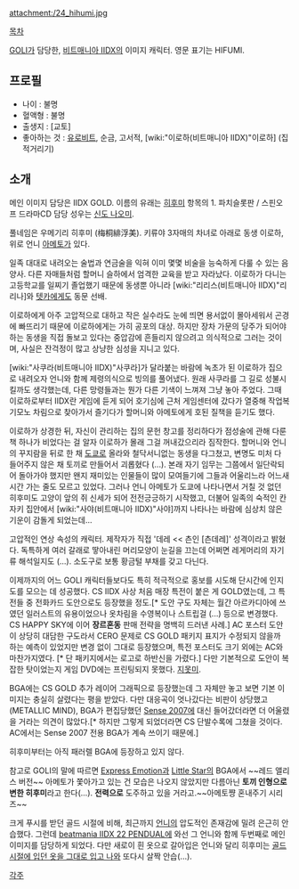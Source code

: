 attachment:/24_hihumi.jpg 

[[목차]]

[[GOLI]]가 담당한, [[비트매니아 IIDX]]의 이미지 캐릭터. 영문 표기는 HIFUMI. 

== 프로필 == 
* 나이 : 불명 
* 혈액형 : 불명 
* 출생지 : [교토] 
* 좋아하는 것 : [[유로비트]], 순금, 고서적, [wiki:"이로하(비트매니아 IIDX)"이로하] (집적거리기) 
 

== 소개 ==
메인 이미지 담당은 IIDX GOLD. 이름의 유래는 [[히후미]] 항목의 1. 
파치슬롯판 / 스핀오프 드라마CD 담당 성우는 [[신도 나오미]]. 
 
풀네임은 우메기리 히후미 (梅桐緋浮美). 키류야 3자매의 차녀로 아래로 동생 이로하, 위로 언니 [[아메토]]가 있다.  
 
일족 대대로 내려오는 술법과 연금술을 익혀 이미 몇몇 비술을 능숙하게 다룰 수 있는 음양사. 다른 자매들처럼 할머니 슬하에서 엄격한 교육을 받고 자라났다. 이로하가 다니는 고등학교를 일찌기 졸업했기 때문에 동생뿐 아니라 [wiki:"리리스(비트매니아 IIDX)"리리나]와 [[텟카]]에게도 동문 선배. 
 
이로하에게 아주 고압적으로 대하고 작은 실수라도 눈에 띄면 용서없이 몰아세워서 곤경에 빠뜨리기 때문에 이로하에게는 가히 공포의 대상. 하지만 장차 가문의 당주가 되어야 하는 동생을 직접 돌보고 있다는 중압감에 흔들리지 않으려고 의식적으로 그러는 것이며, 사실은 잔걱정이 많고 상냥한 심성을 지니고 있다. 
 
[wiki:"사쿠라(비트매니아 IIDX)"사쿠라]가 달라붙는 바람에 녹초가 된 이로하가 집으로 내려오자 언니와 함께 제령의식으로 빙의를 풀어냈다. 원래 사쿠라를 그 길로 성불시킬까도 생각했는데, 다른 망령들과는 뭔가 다른 기색이 느껴져 그냥 놓아 주었다. 
그때 이로하로부터 IIDX란 게임에 듣게 되어 호기심에 근처 게임센터에 갔다가 열중해 작업복 기모노 차림으로 찾아가서 즐기다가 할머니와 아메토에게 호된 질책을 듣기도 했다. 
 
이로하가 상경한 뒤, 자신이 관리하는 집의 문헌 창고를 정리하다가 점성술에 관해 다룬 책 하나가 비었다는 걸 알자 이로하가 몰래 그걸 꺼내갔으리라 짐작한다. 할머니와 언니의 꾸지람을 뒤로 한 채 [[도쿄]]로 올라와 철닥서니없는 동생을 다그쳤고, 변명도 미처 다 들어주지 않은 채 토끼로 만들어서 괴롭혔다 (...). 
본래 자기 임무는 그쯤에서 일단락되어 돌아가야 했지만 왠지 재미있는 인물들이 많이 모여들기에 그들과 어울리느라 어느새 시간 가는 줄도 모르고 있었다. 그러나 언니 아메토가 도쿄에 나타나면서 거칠 것 없던 히후미도 고양이 앞의 쥐 신세가 되어 전전긍긍하기 시작했고, 더불어 일족의 숙적인 칸자키 집안에서 [wiki:"사야(비트매니아 IIDX)"사야]까지 나타나는 바람에 심상치 않은 기운이 감돌게 되었는데... 
 
고압적인 연상 속성의 캐릭터. 제작자가 직접 '데레 << 츤인 [츤데레]' 성격이라고 밝혔다. 독특하게 여러 갈래로 땋아내린 머리모양이 눈길을 끄는데 어쩌면 레게머리의 자기류 해석일지도 (...). 소도구로 보통 황금털 부채를 갖고 다닌다. 
 
이제까지의 어느 GOLI 캐릭터들보다도 특히 적극적으로 홍보를 시도해 단시간에 인지도를 모으는 데 성공했다. CS IIDX 사상 처음 매장 특전이 붙은 게 GOLD였는데, 그 특전들 중 전화카드 도안으로도 등장했을 정도.[* 도안 구도 자체는 월간 아르카디아에 쓰였던 일러스트의 유용이었으나 옷차림을 수영복이나 스트립걸 (...) 등으로 변경했다. CS HAPPY SKY에 이어 '''장르혼동''' 판매 전략을 명백히 드러낸 사례.] 
AC 포스터 도안이 상당히 대담한 구도라서 CERO 문제로 CS GOLD 패키지 표지가 수정되지 않을까 하는 예측이 있었지만 변경 없이 그대로 등장했으며, 특전 포스터도 크기 외에는 AC와 마찬가지였다. [* 단 패키지에서는 로고로 하반신을 가렸다.] 
다만 기본적으로 도안이 복잡한 탓이었는지 게임 DVD에는 프린팅되지 못했다. [[지못미]]. 
 
BGA에는 CS GOLD 추가 레이어 그래픽으로 등장했는데 그 자체만 놓고 보면 기본 이미지는 충실히 살렸다는 평을 받았다. 다만 대응곡이 엇나갔다는 비판이 상당했고 (METALLIC MIND), BGA가 편집당했던 [[Sense 2007]]에 대신 들어갔더라면 더 어울렸을 거라는 의견이 많았다.[* 하지만 그렇게 되었더라면 CS 단발수록에 그쳤을 것이다. AC에서는 Sense 2007 전용 BGA가 계속 쓰이기 때문에.]  
 
히후미부터는 아직 패러렐 BGA에 등장하고 있지 않다. 
 
참고로 GOLI의 말에 따르면 [[Express Emotion]]과 [[Little Star]]의 BGA에서 ~~레드 앨리스 버전~~ 아메토가 쫓아가고 있는 건 모습은 나오지 않았지만 다름아닌 '''토끼 인형으로 변한 히후미'''라고 한다(...). '''전력으로''' 도주하고 있을 거라고.~~아메토쨩 혼내주기 시리즈~~ 
 
크게 푸시를 받던 골드 시절에 비해, 최근까지 [[아메토|언니]]의 압도적인 존재감에 밀려 은근히 안습했다. 그런데 [[beatmania IIDX 22 PENDUAL]]에 와선 그 언니와 함께 두번째로 메인 이미지를 담당하게 되었다. 다만 새로이 흰 옷으로 갈아입은 언니와 달리 히후미는 [[단벌신사|골드 시절에 입던 옷을 그대로 입고 나와]] 또다시 살짝 안습(...). 
 
[[각주]] 
